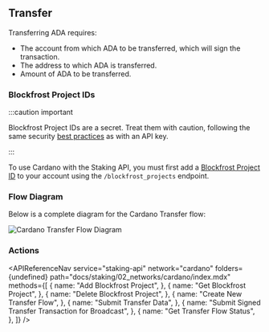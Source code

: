 
## Transfer

Transferring ADA requires:

- The account from which ADA to be transferred, which will sign the transaction.
- The address to which ADA is transferred.
- Amount of ADA to be transferred.

### Blockfrost Project IDs

:::caution important

Blockfrost Project IDs are a secret. Treat them with caution, following the same security [best practices](https://docs.figment.io/guides/manage-and-secure-api-keys#api-key-best-practices) as with an API key.

:::

To use Cardano with the Staking API, you must first add a [Blockfrost Project ID](https://blockfrost.dev/docs/overview/getting-started#creating-first-project) to your account using the `/blockfrost_projects` endpoint.

### Flow Diagram

Below is a complete diagram for the Cardano Transfer flow:

<img src={img1} alt="Cardano Transfer Flow Diagram" className="inline-image" />

### Actions

<APIReferenceNav
  service="staking-api"
  network="cardano"
  folders={undefined}
  path="docs/staking/02_networks/cardano/index.mdx"
  methods={[
    {
      name: "Add Blockfrost Project",
    },
    {
      name: "Get Blockfrost Project",
    },
    {
      name: "Delete Blockfrost Project",
    },
    {
      name: "Create New Transfer Flow",
    },
    {
      name: "Submit Transfer Data",
    },
    {
      name: "Submit Signed Transfer Transaction for Broadcast",
    },
    {
      name: "Get Transfer Flow Status",
    },
  ]}
/>
